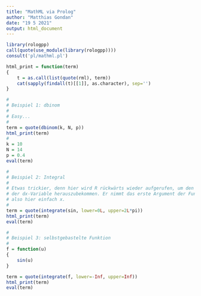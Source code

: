 ---
title: "MathML via Prolog"
author: "Matthias Gondan"
date: "19 5 2021"
output: html_document
---

```{r, results='asis'}
library(rologpp)
call(quote(use_module(library(rologpp))))
consult('pl/mathml.pl')

html_print = function(term)
{
	t = as.call(list(quote(rml), term))
	cat(sapply(findall(t)[[1]], as.character), sep='')
}

# 
# Beispiel 1: dbinom
#
# Easy...
#
term = quote(dbinom(k, N, p))
html_print(term)
#
k = 10
N = 14
p = 0.4
eval(term)

#
# Beispiel 2: Integral
#
# Etwas trickier, denn hier wird R rückwärts wieder aufgerufen, um den Namen
# der dx-Variable herauszubekommen. Er nimmt das erste Argument der Funktion,
# also hier einfach x.
#
term = quote(integrate(sin, lower=0L, upper=2L*pi))
html_print(term)
eval(term)

#
# Beispiel 3: selbstgebastelte Funktion
#
f = function(u)
{
	sin(u)
}

term = quote(integrate(f, lower=-Inf, upper=Inf))
html_print(term)
eval(term)
```


